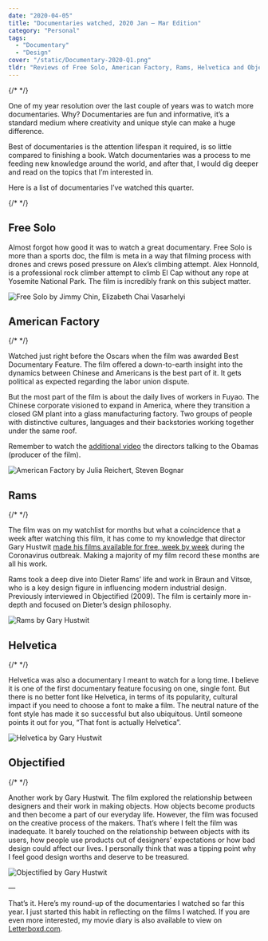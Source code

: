 ```yaml
---
date: "2020-04-05"
title: "Documentaries watched, 2020 Jan — Mar Edition"
category: "Personal"
tags:
  - "Documentary"
  - "Design"
cover: "/static/Documentary-2020-Q1.png"
tldr: "Reviews of Free Solo, American Factory, Rams, Helvetica and Objectified"
---
```


{/*
*/}


One of my year resolution over the last couple of years was to watch more documentaries. Why? Documentaries are fun and informative, it’s a standard medium where creativity and unique style can make a huge difference.

Best of documentaries is the attention lifespan it required, is so little compared to finishing a book. Watch documentaries was a process to me feeding new knowledge around the world, and after that, I would dig deeper and read on the topics that I’m interested in.

Here is a list of documentaries I’ve watched this quarter.

{/* <Film poster={FreeSoloPoster2} title="Free Solo" year="2019" director="Jimmy Chin, Elizabeth Chai Vasarhelyi" rating="★★★★★"/> */}

## Free Solo

Almost forgot how good it was to watch a great documentary. Free Solo is more than a sports doc, the film is meta in a way that filming process with drones and crews posed pressure on Alex’s climbing attempt. Alex Honnold, is a professional rock climber attempt to climb El Cap without any rope at Yosemite National Park. The film is incredibly frank on this subject matter.

![Free Solo by Jimmy Chin, Elizabeth Chai Vasarhelyi](/static/free_solo.jpg)

## American Factory

{/* <Film poster={AmericanFactoryPoster} title="American Factory" year="2019" director="Julia Reichert, Steven Bognar" rating="★★★★½"/> */}

Watched just right before the Oscars when the film was awarded Best Documentary Feature. The film offered a down-to-earth insight into the dynamics between Chinese and Americans is the best part of it. It gets political as expected regarding the labor union dispute.

But the most part of the film is about the daily lives of workers in Fuyao. The Chinese corporate visioned to expand in America, where they transition a closed GM plant into a glass manufacturing factory. Two groups of people with distinctive cultures, languages and their backstories working together under the same roof.

Remember to watch the [additional video](https://www.netflix.com/title/81176188) the directors talking to the Obamas (producer of the film).

![American Factory by Julia Reichert, Steven Bognar](/static/american_factory.jpg)

## Rams

{/* <Film poster={RamsPoster} title="Rams" year="2018" director="Gary Hustwit" rating="★★★★"/> */}

The film was on my watchlist for months but what a coincidence that a week after watching this film, it has come to my knowledge that director Gary Hustwit [made his films available for free, week by week](https://www.ohyouprettythings.com/free) during the Coronavirus outbreak. Making a majority of my film record these months are all his work.

Rams took a deep dive into Dieter Rams’ life and work in Braun and Vitsœ, who is a key design figure in influencing modern industrial design. Previously interviewed in Objectified (2009). The film is certainly more in-depth and focused on Dieter’s design philosophy.

![Rams by Gary Hustwit ](/static/rams.jpg)

## Helvetica

{/* <Film poster={HelveticaPoster} title="Helvetica" year="2007" director="Gary Hustwit" rating="★★★★"/> */}

Helvetica was also a documentary I meant to watch for a long time. I believe it is one of the first documentary feature focusing on one, single font. But there is no better font like Helvetica, in terms of its popularity, cultural impact if you need to choose a font to make a film. The neutral nature of the font style has made it so successful but also ubiquitous. Until someone points it out for you, “That font is actually Helvetica”.

![Helvetica by Gary Hustwit](/static/helvetica.jpg)

## Objectified

{/* <Film poster={ObjectifiedPoster} title="Objectified" year="2009" director="Gary Hustwit" rating="★★★½"/> */}

Another work by Gary Hustwit. The film explored the relationship between designers and their work in making objects. How objects become products and then become a part of our everyday life. However, the film was focused on the creative process of the makers. That’s where I felt the film was inadequate. It barely touched on the relationship between objects with its users, how people use products out of designers’ expectations or how bad design could affect our lives. I personally think that was a tipping point why I feel good design worths and deserve to be treasured.

![Objectified by Gary Hustwit](/static/objectified.jpg)

—

That’s it. Here’s my round-up of the documentaries I watched so far this year. I just started this habit in reflecting on the films I watched. If you are even more interested, my movie diary is also available to view on [Letterboxd.com](https://letterboxd.com/samuelisme/).
